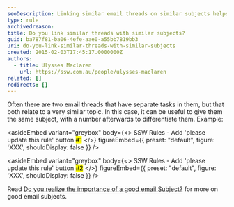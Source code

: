 ```yaml
---
seoDescription: Linking similar email threads on similar subjects helps organize and streamline communication.
type: rule
archivedreason:
title: Do you link similar threads with similar subjects?
guid: ba787f81-ba06-4efe-aae0-a55bb7819bb3
uri: do-you-link-similar-threads-with-similar-subjects
created: 2015-02-03T17:45:17.0000000Z
authors:
  - title: Ulysses Maclaren
    url: https://ssw.com.au/people/ulysses-maclaren
related: []
redirects: []
---
```


Often there are two email threads that have separate tasks in them, but that both relate to a very similar topic. In this case, it can be useful to give them the same subject, with a number afterwards to differentiate them.
Example:

<asideEmbed
  variant="greybox"
  body={<>
    SSW Rules - Add 'please update this rule' button <mark>#1</mark>
  </>}
  figureEmbed={{
    preset: "default",
    figure: 'XXX',
    shouldDisplay: false
  }}
/>

<asideEmbed
  variant="greybox"
  body={<>
    SSW Rules - Add 'please update this rule' button <mark>#2</mark>
  </>}
  figureEmbed={{
    preset: "default",
    figure: 'XXX',
    shouldDisplay: false
  }}
/>

Read [Do you realize the importance of a good email Subject?](/do-you-realize-the-importance-of-a-good-email-subject) for more on good email subjects.